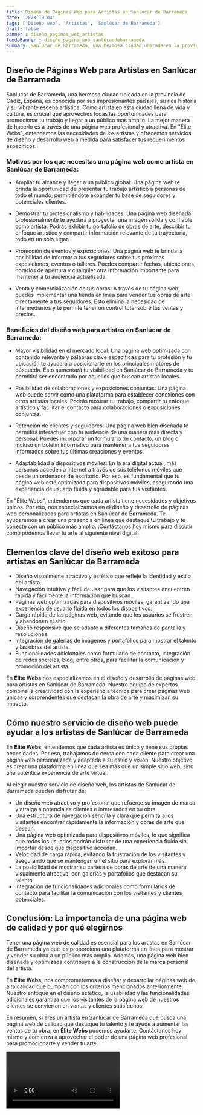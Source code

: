 ```yaml
---
title: Diseño de Páginas Web para Artistas en Sanlúcar de Barrameda
date: '2023-10-04'
tags: ['Diseño web', 'Artistas', 'Sanlúcar de Barrameda']
draft: false
banner : diseño_paginas_web_artistas
fondoBanner : diseño_pagina_web_sanlúcardebarrameda
summary: Sanlúcar de Barrameda, una hermosa ciudad ubicada en la provincia de Cádiz, España, es conocida por sus impresionantes paisajes, su rica historia y su vibrante escena artística. Como artista en esta ciudad llena de vida y cultura, es crucial que aproveches todas las oportunidades para promocionar tu trabajo y llegar a un público más amplio. La mejor manera de hacerlo es a través de una página web profesional y atractiva. En Élite Webs, entendemos las necesidades de los artistas y ofrecemos servicios de diseño y desarrollo web a medida para satisfacer tus requerimientos específicos.
---
```


## Diseño de Páginas Web para Artistas en Sanlúcar de Barrameda

Sanlúcar de Barrameda, una hermosa ciudad ubicada en la provincia de Cádiz, España, es conocida por sus impresionantes paisajes, su rica historia y su vibrante escena artística. Como artista en esta ciudad llena de vida y cultura, es crucial que aproveches todas las oportunidades para promocionar tu trabajo y llegar a un público más amplio. La mejor manera de hacerlo es a través de una página web profesional y atractiva. En "Élite Webs", entendemos las necesidades de los artistas y ofrecemos servicios de diseño y desarrollo web a medida para satisfacer tus requerimientos específicos.

### Motivos por los que necesitas una página web como artista en Sanlúcar de Barrameda:

- Ampliar tu alcance y llegar a un público global: Una página web te brinda la oportunidad de presentar tu trabajo artístico a personas de todo el mundo, permitiéndote expander tu base de seguidores y potenciales clientes.

- Demostrar tu profesionalismo y habilidades: Una página web diseñada profesionalmente te ayudará a proyectar una imagen sólida y confiable como artista. Podrás exhibir tu portafolio de obras de arte, describir tu enfoque artístico y compartir información relevante de tu trayectoria, todo en un solo lugar.

- Promoción de eventos y exposiciones: Una página web te brinda la posibilidad de informar a tus seguidores sobre tus próximas exposiciones, eventos o talleres. Puedes compartir fechas, ubicaciones, horarios de apertura y cualquier otra información importante para mantener a tu audiencia actualizada.

- Venta y comercialización de tus obras: A través de tu página web, puedes implementar una tienda en línea para vender tus obras de arte directamente a tus seguidores. Esto elimina la necesidad de intermediarios y te permite tener un control total sobre tus ventas y precios.

### Beneficios del diseño web para artistas en Sanlúcar de Barrameda:

- Mayor visibilidad en el mercado local: Una página web optimizada con contenido relevante y palabras clave específicas para tu profesión y tu ubicación te ayudará a posicionarte en los principales motores de búsqueda. Esto aumentará tu visibilidad en Sanlúcar de Barrameda y te permitirá ser encontrado por aquellos que buscan artistas locales.

- Posibilidad de colaboraciones y exposiciones conjuntas: Una página web puede servir como una plataforma para establecer conexiones con otros artistas locales. Podrás mostrar tu trabajo, compartir tu enfoque artístico y facilitar el contacto para colaboraciones o exposiciones conjuntas.

- Retención de clientes y seguidores: Una página web bien diseñada te permitirá interactuar con tu audiencia de una manera más directa y personal. Puedes incorporar un formulario de contacto, un blog o incluso un boletín informativo para mantener a tus seguidores informados sobre tus últimas creaciones y eventos.

- Adaptabilidad a dispositivos móviles: En la era digital actual, más personas acceden a internet a través de sus teléfonos móviles que desde un ordenador de escritorio. Por eso, es fundamental que tu página web esté optimizada para dispositivos móviles, asegurando una experiencia de usuario fluida y agradable para tus visitantes.

En "Élite Webs", entendemos que cada artista tiene necesidades y objetivos únicos. Por eso, nos especializamos en el diseño y desarrollo de páginas web personalizadas para artistas en Sanlúcar de Barrameda. Te ayudaremos a crear una presencia en línea que destaque tu trabajo y te conecte con un público más amplio. ¡Contáctanos hoy mismo para discutir cómo podemos llevar tu arte al siguiente nivel digital!

<GifSeo />

<Cta />

## Elementos clave del diseño web exitoso para artistas en Sanlúcar de Barrameda

- Diseño visualmente atractivo y estético que refleje la identidad y estilo del artista.
- Navegación intuitiva y fácil de usar para que los visitantes encuentren rápida y fácilmente la información que buscan.
- Páginas web optimizadas para dispositivos móviles, garantizando una experiencia de usuario fluida en todos los dispositivos.
- Carga rápida de las páginas web, evitando que los usuarios se frustren y abandonen el sitio.
- Diseño responsive que se adapte a diferentes tamaños de pantalla y resoluciones.
- Integración de galerías de imágenes y portafolios para mostrar el talento y las obras del artista.
- Funcionalidades adicionales como formulario de contacto, integración de redes sociales, blog, entre otros, para facilitar la comunicación y promoción del artista.

En **Élite Webs** nos especializamos en el diseño y desarrollo de páginas web para artistas en Sanlúcar de Barrameda. Nuestro equipo de expertos combina la creatividad con la experiencia técnica para crear páginas web únicas y sorprendentes que destacan la obra de arte y maximizan su impacto.

## Cómo nuestro servicio de diseño web puede ayudar a los artistas de Sanlúcar de Barrameda

En **Élite Webs**, entendemos que cada artista es único y tiene sus propias necesidades. Por eso, trabajamos de cerca con cada cliente para crear una página web personalizada y adaptada a su estilo y visión. Nuestro objetivo es crear una plataforma en línea que sea más que un simple sitio web, sino una auténtica experiencia de arte virtual.

Al elegir nuestro servicio de diseño web, los artistas de Sanlúcar de Barrameda pueden disfrutar de:

- Un diseño web atractivo y profesional que refuerce su imagen de marca y atraiga a potenciales clientes e interesados en su obra.
- Una estructura de navegación sencilla y clara que permita a los visitantes encontrar rápidamente la información y obras de arte que desean.
- Una página web optimizada para dispositivos móviles, lo que significa que todos los usuarios podrán disfrutar de una experiencia fluida sin importar desde qué dispositivo accedan.
- Velocidad de carga rápida, evitando la frustración de los visitantes y asegurando que se mantengan en el sitio para explorar más.
- La posibilidad de mostrar su cartera de obras de arte de una manera visualmente atractiva, con galerías y portafolios que destacan su talento.
- Integración de funcionalidades adicionales como formularios de contacto para facilitar la comunicación con los visitantes y clientes potenciales.

## Conclusión: La importancia de una página web de calidad y por qué elegirnos

Tener una página web de calidad es esencial para los artistas en Sanlúcar de Barrameda ya que les proporciona una plataforma en línea para mostrar y vender su obra a un público más amplio. Además, una página web bien diseñada y optimizada contribuye a la construcción de la marca personal del artista.

En **Élite Webs**, nos comprometemos a diseñar y desarrollar páginas web de alta calidad que cumplan con los criterios mencionados anteriormente. Nuestro enfoque en el diseño estético, la usabilidad y las funcionalidades adicionales garantiza que los visitantes de la página web de nuestros clientes se conviertan en ventas y clientes satisfechos.

En resumen, si eres un artista en Sanlúcar de Barrameda que busca una página web de calidad que destaque tu talento y te ayude a aumentar las ventas de tu obra, en **Élite Webs** podemos ayudarte. Contáctanos hoy mismo y comienza a aprovechar el poder de una página web profesional para promocionarte y vender tu arte.

<Video />

<CtaBot job='Artistas' city='Sanlúcar de Barrameda'/>

<Gmaps query='Sanlúcar de Barrameda+españa+maps' />